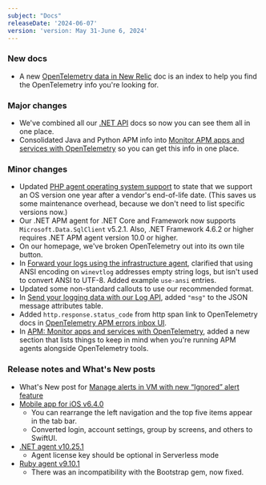 ```yaml
---
subject: "Docs"
releaseDate: '2024-06-07'
version: 'version: May 31-June 6, 2024'
---
```


### New docs

* A new [OpenTelemetry data in New Relic](/docs/more-integrations/open-source-telemetry-integrations/opentelemetry/best-practices/opentelemetry-data-overview) doc is an index to help you find the OpenTelemetry info you're looking for.

### Major changes

* We've combined all our [.NET API](/docs/apm/agents/net-agent/net-agent-api/net-agent-api) docs so now you can see them all in one place.
* Consolidated Java and Python APM info into [Monitor APM apps and services with OpenTelemetry](/docs/more-integrations/open-source-telemetry-integrations/opentelemetry/get-started/apm-monitoring/opentelemetry-apm-intro) so you can get this info in one place.

### Minor changes

* Updated [PHP agent operating system support](/docs/apm/agents/php-agent/getting-started/php-agent-compatibility-requirements/#operating-systems) to state that we support an OS version one year after a vendor's end-of-life date. (This saves us some maintenance overhead, because we don't need to list specific versions now.)
* Our .NET APM agent for .NET Core and Framework now supports `Microsoft.Data.SqlClient` v5.2.1. Also, .NET Framework 4.6.2 or higher requires .NET APM agent version 10.0 or higher.
* On our homepage, we've broken OpenTelemetry out into its own tile button.
* In [Forward your logs using the infrastructure agent](/docs/logs/forward-logs/forward-your-logs-using-infrastructure-agent), clarified that using ANSI encoding on `winevtlog` addresses empty string logs, but isn't used to convert ANSI to UTF-8. Added example `use-ansi` entries.
* Updated some non-standard callouts to use our recommended format.
* In [Send your logging data with our Log API](/docs/logs/log-api/introduction-log-api/#attributes), added `"msg"` to the JSON message attributes table.
* Added `http.response.status_code` from http span link to OpenTelemetry docs in [OpenTelemetry APM errors inbox UI](/docs/more-integrations/open-source-telemetry-integrations/opentelemetry/get-started/apm-monitoring/opentelemetry-apm-ui/#errors-inbox-page).
* In [APM: Monitor apps and services with OpenTelemetry](/docs/more-integrations/open-source-telemetry-integrations/opentelemetry/get-started/apm-monitoring/opentelemetry-apm-intro/#apm-agents), added a new section that lists things to keep in mind when you're running APM agents alongside OpenTelemetry tools.

### Release notes and What's New posts

* What's New post for [Manage alerts in VM with new “Ignored” alert feature](/whats-new/2024/06/whats-new-05-13-nrvm-change-status-to-ignore/)
* [Mobile app for iOS v6.4.0](/docs/release-notes/mobile-apps-release-notes/new-relic-ios-release-notes/new-relic-ios-6040)
  * You can rearrange the left navigation and the top five items appear in the tab bar.
  * Converted login, account settings, group by screens, and others to SwiftUI.
* [.NET agent v10.25.1](/docs/release-notes/agent-release-notes/net-release-notes/net-agent-10-25-1)
  * Agent license key should be optional in Serverless mode
* [Ruby agent v9.10.1](/docs/release-notes/agent-release-notes/ruby-release-notes/ruby-agent-9-10-1)
  * There was an incompatibility with the Bootstrap gem, now fixed.
